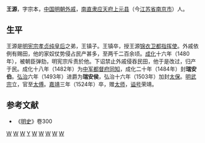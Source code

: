 '''王源'''{{BD|？||1524年||}}，字宗本，[[中国|中国]][[明朝|明朝]][[外戚|外戚]]，[[南直隶|南直隶]][[应天府|应天府]][[上元县|上元县]]（今[[江苏省|江苏省]][[南京市|南京市]]）人。
== 生平 ==
王源是[[明宪宗|明宪宗]][[王皇后_(明憲宗)|孝贞纯皇后]]之弟，王镇子。王镇卒，授王源[[锦衣卫|锦衣卫]][[都指挥使|都指挥使]]。外戚依例有赐田，他的家奴仗势侵占民产甚多，至两千二百余顷。[[成化|成化]]十六年（1480年），被朝臣弹劾，明宪宗斥责於他。下诏禁止外戚侵吞民田，他于是改过，归产于民。成化十八年（1482年）为[[中军都督府|中军都督府]][[同知|同知]]，成化二十年（1484年）封'''瑞安伯'''。[[弘治|弘治]]六年（1493年）进爵为'''瑞安侯'''，弘治十六年（1503年）加封[[太保|太保]]。[[明武宗|明武宗]]立，官至[[太傅|太傅]]。[[嘉靖|嘉靖]]三年（1524年）卒，赠[[太师|太师]]，[[谥号|谥号]]荣靖。
== 参考文献 ==
*《[[明史|明史]]》卷300
[[Category:明朝外戚|W]]
[[Category:明朝侯爵|W]]
[[Category:明朝伯爵|W]]
[[Category:王姓|Y]]
[[Category:明朝太保|W]]
[[Category:明朝太傅|W]]
[[Category:明朝追赠太师|W]]
[[Category:谥荣靖|W]]
[[Category:南京人|W]]
